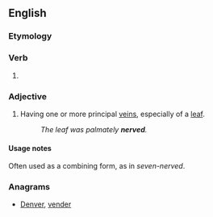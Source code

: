==English==

===Etymology===
{{suffix|nerve|ed|lang=en}}

===Verb===
{{head|en|verb form}}

# {{en-past of|nerve}}

===Adjective===
{{en-adj}}
# {{lb|en|botany}} Having one or more principal [[veins]], especially of a [[leaf]].
#: ''The leaf was palmately '''nerved'''.''

====Usage notes====
Often used as a combining form, as in ''seven-nerved''.

===Anagrams===
* [[Denver#English|Denver]], [[vender#English|vender]]